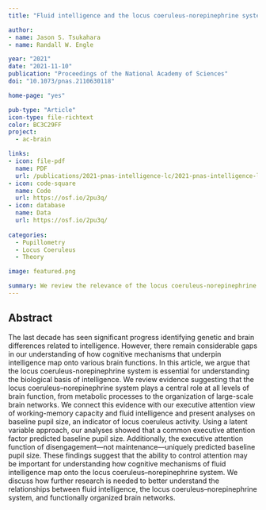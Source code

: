 ```yaml
---
title: "Fluid intelligence and the locus coeruleus-norepinephrine system"

author:
- name: Jason S. Tsukahara
- name: Randall W. Engle

year: "2021"
date: "2021-11-10"
publication: "Proceedings of the National Academy of Sciences"
doi: "10.1073/pnas.2110630118"

home-page: "yes"

pub-type: "Article"
icon-type: file-richtext
color: BC3C29FF
project:
  - ac-brain

links:
- icon: file-pdf
  name: PDF
  url: /publications/2021-pnas-intelligence-lc/2021-pnas-intelligence-lc.pdf
- icon: code-square
  name: Code
  url: https://osf.io/2pu3q/
- icon: database
  name: Data
  url: https://osf.io/2pu3q/
  
categories:
  - Pupillometry
  - Locus Coeruleus
  - Theory

image: featured.png

summary: We review the relevance of the locus coeruleus-norepinephrine system at all levels of brain function. Based on this review and our data on pupil size, we propose that it plays a fundamental role in fluid intellignece and the executive control of attention.
---
```


## Abstract

The last decade has seen significant progress identifying genetic and brain differences related to intelligence. However, there remain considerable gaps in our understanding of how cognitive mechanisms that underpin intelligence map onto various brain functions. In this article, we argue that the locus coeruleus-norepinephrine system is essential for understanding the biological basis of intelligence. We review evidence suggesting that the locus coeruleus–norepinephrine system plays a central role at all levels of brain function, from metabolic processes to the organization of large-scale brain networks. We connect this evidence with our executive attention view of working-memory capacity and fluid intelligence and present analyses on baseline pupil size, an indicator of locus coeruleus activity. Using a latent variable approach, our analyses showed that a common executive attention factor predicted baseline pupil size. Additionally, the executive attention function of disengagement––not maintenance––uniquely predicted baseline pupil size. These findings suggest that the ability to control attention may be important for understanding how cognitive mechanisms of fluid intelligence map onto the locus coeruleus–norepinephrine system. We discuss how further research is needed to better understand the relationships between fluid intelligence, the locus coeruleus–norepinephrine system, and functionally organized brain networks.
